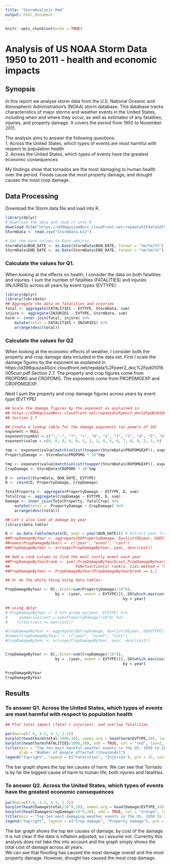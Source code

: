 ```yaml
---
title: "StormAnalysis.Rmd"
output: html_document
---
```


```r
knitr::opts_chunk$set(echo = TRUE)
```
# Analysis of US NOAA Storm Data 1950 to 2011 - health and economic impacts

## Synopsis
In this report we analyse storm data from the U.S. National Oceanic and Atmospheric Administration's (NOAA) storm database. This database tracks characteristics of major storms and weather events in the United States, including when and where they occur, as well as estimates of any fatalities, injuries, and property damage. It covers the period from 1950 to November 2011.

The analysis aims to answer the following questions:  
1. Across the United States, which types of events are most harmful with respect to population health  
2. Across the United States, which types of events have the greatest economic consequences

My findings show that tornados are the most damaging to human health over the period. Floods cause the most property damage, and drought causes the most crop damage. 

## Data Processing
Download the Storm data file and load into R.

```r

library(dplyr)
# Download the data and read it into R
download.file("https://d396qusza40orc.cloudfront.net/repdata%2Fdata%2FStormData.csv.bz2", "StormData.bz2")
StormData <- read.csv("StormData.bz2")

# Set the date colums to Date obejcts
StormData$BGN_DATE <- as.Date(StormData$BGN_DATE, format = "%m/%d/%Y")
StormData$END_DATE <- as.Date(StormData$END_DATE, format = "%m/%d/%Y")
```

### Calculate the values for Q1.
When looking at the effects on health, I consider the data on both fatalities and injuries.
I sum the number of fatalities (FATALITIES) and injuries (INJURIES) across all years by event types (EVTYPE).


```r
library(dplyr)
library(lubridate)
## Aggregate the data on fatalities and injuries
fatal <- aggregate(FATALITIES ~ EVTYPE, StormData, sum)
injure <- aggregate(INJURIES ~ EVTYPE, StormData, sum)
harm <- inner_join(fatal, injure) %>% 
    mutate(total = FATALITIES + INJURIES) %>% 
    arrange(desc(total))

```


### Calculate the values for Q2
When looking at the economic effects of weather, I consider both the property and crop damage data included in the data set. 
First I scale the damage figures by the exponent as explained in
https://d396qusza40orc.cloudfront.net/repdata%2Fpeer2_doc%2Fpd01016005curr.pdf Section 2.7.
The property and crop figures come from PROPDMG and CROPDMG.
The exponents come from PROPDMGEXP and CROPDMGEXP.

Next I sum the property and crop damage figures across years by event type (EVTYPE)

```r

## Scale the damage figures by the exponent as explained in
## https://d396qusza40orc.cloudfront.net/repdata%2Fpeer2_doc%2Fpd01016005curr.pdf
## Section 2.7

## Create a lookup table for the damage exponents (as powers of 10)
exponent = NULL
exponent$symbol = c("","-", "?", "+", "0", "1", "2", "3", "4", "5", "6", "7", "8", "B", "H", "K", "M")
exponent$value = c(0, 0, 0, 0, 0, 1, 2, 3, 4, 5, 6, 7, 8, 9, 2, 3, 6)

tmp <- exponent$value[match(unlist(toupper(StormData$PROPDMGEXP)), exponent$symbol)]
PropertyDamage <- StormData$PROPDMG * 10^tmp

tmp <- exponent$value[match(unlist(toupper(StormData$CROPDMGEXP)), exponent$symbol)]
CropDamage <- StormData$CROPDMG * 10^tmp

D <- select(StormData, BGN_DATE, EVTYPE)
D <- cbind(D, PropertyDamage, CropDamage)

TotalProperty <- aggregate(PropertyDamage ~ EVTYPE, D, sum)
TotalCrop <- aggregate(CropDamage ~ EVTYPE, D, sum)
Damage <- inner_join(TotalProperty, TotalCrop) %>% 
    mutate(total =  PropertyDamage + CropDamage) %>% 
    arrange(desc(total))

## Let's also look at damage by year
library(data.table)

D <- as.data.table(mutate(D, year = year(BGN_DATE))) # Extract year from date
##PropDamageByYear <- aggregate(D$PropertyDamage, by=list(D$year, D$EVTYPE), sum)
##names(PropDamageByYear) <- c("year", "event", "cost")
##PropDamageByYear <- arrange(PropDamageByYear, year, desc(cost))

## Add a rank column to find the most costly event each year
##PropDamageByYear$rank <- ave(-PropDamageByYear$cost,PropDamageByYear$year, 
##                             FUN=function(x) rank(x, ties.method = "min"))
##PropDamageByYear <- PropDamageByYear[PropDamageByYear$rank == 1,]

## Or do the whole thing Using data tables:

PropDamageByYear <- D[,.(cost=sum(PropertyDamage)/10^6), 
                      by = .(year, event = EVTYPE)][,.SD[which.max(cost)], 
                                                    by = year]

## using dplyr
# PropDamageByYear <- D %>% group_by(year, EVTYPE) %>% 
#     summarise(cost = sum(PropertyDamage)/10^6) %>% 
#    filter(cost == max(cost))

#CropDamageByYear <- aggregate(D$CropDamage, by=list(D$year, D$EVTYPE), sum)
#names(CropDamageByYear) <- c("year", "event", "cost")
#CropDamageByYear <- arrange(CropDamageByYear, year, desc(cost))


CropDamageByYear <- D[,.(cost=sum(CropDamage)/10^6), 
                      by = .(year, event = EVTYPE)][,.SD[which.max(cost)], 
                                                    by = year]

PropDamageByYear
CropDamageByYear

```

## Results

### To answer Q1. Across the United States, which types of events are most harmful with respect to population health
```r
## Plot total impact (fatal + injuries), and overlay fatalities

par(mar=c(7.6, 4.1, 4.1, 2.1))
barplot(head(harm$total/1000,10), names.arg = head(harm$EVTYPE,10), las=2, cex.axis = 0.8, cex.names = 0.7, ylim = c(0,100))
barplot(head(harm$FATALITIES/1000,10), add = TRUE, col = "red", las=2, axes=FALSE, ylim = c(0,100))
title(main = "Top ten most harmful weather events in the US, 1950 to 2011",
      ylab = "Number of people affected (thousands)")
legend("topright", legend = c("Fatalities", "Injuries"), pch = 15, col=c("red", "grey"))


```
  
The bar graph shpws the top ten causes of harm.
We can see that Tornado is by far the biggest cause of harm to human life, both injuries and fatalities. 


### To answer Q2. Across the United States, which types of events have the greatest economic consequences
```r
par(mar=c(7.6, 4.1, 4.1, 2.1))
barplot(head(Damage$total/10^9,10), names.arg = head(Damage$EVTYPE,10), las=2, cex.axis = 0.8, cex.names = 0.7)
barplot(head(Damage$CropDamage/10^9,10), add = TRUE, col = "orange", las=2, axes=FALSE)
title(main = "Top ten most damaging weather events in the US, 1950 to 2011", ylab = "Cost of damage ($Billion)")
legend("topright", legend = c("Crop damage", "Property damage"), pch = 15, col=c("orange", "grey"))
```
  
The bar graph shows the top ten causes of damage, by cost of the damage.
It is not clear if the data is inflation adjusted, so I assume not. Currently this analysis does not take this into account and the graph simply shows the total cost of damage across all years.  
We can see that flooding has caused the most damage overall and the most property damage. However, drought has caused the most crop damage.  

